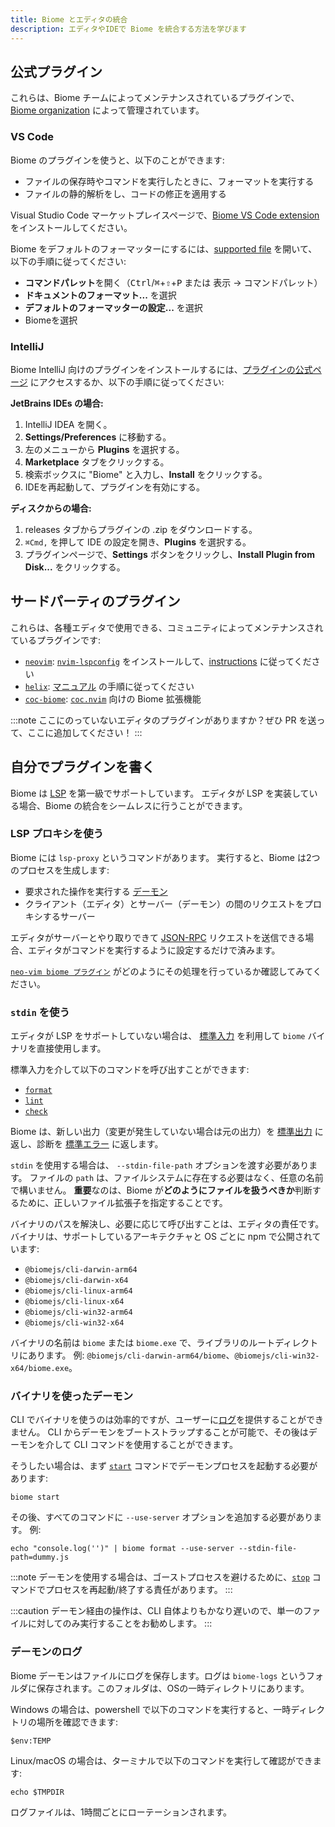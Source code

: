 ```yaml
---
title: Biome とエディタの統合
description: エディタやIDEで Biome を統合する方法を学びます
---
```


## 公式プラグイン

これらは、Biome チームによってメンテナンスされているプラグインで、 [Biome organization](https://github.com/biomejs) によって管理されています。

### VS Code

Biome のプラグインを使うと、以下のことができます:

* ファイルの保存時やコマンドを実行したときに、フォーマットを実行する
* ファイルの静的解析をし、コードの修正を適用する


Visual Studio Code マーケットプレイスページで、[Biome VS Code extension](https://marketplace.visualstudio.com/items?itemName=biomejs.biome) をインストールしてください。

Biome をデフォルトのフォーマッターにするには、[supported file](/ja/internals/language-support/) を開いて、以下の手順に従ってください:

- **コマンドパレット**を開く（<kbd>Ctrl</kbd>/<kbd title="Cmd">⌘</kbd>+<kbd title="Shift">⇧</kbd>+<kbd>P</kbd> または 表示 → コマンドパレット）
- **ドキュメントのフォーマット...** を選択
- **デフォルトのフォーマッターの設定...** を選択
- Biomeを選択

### IntelliJ

Biome IntelliJ 向けのプラグインをインストールするには、[プラグインの公式ページ](https://plugins.jetbrains.com/plugin/22761-biome) にアクセスするか、以下の手順に従ってください:

**JetBrains IDEs の場合:**

1. IntelliJ IDEA を開く。
2. **Settings/Preferences** に移動する。
3. 左のメニューから **Plugins** を選択する。
4. **Marketplace** タブをクリックする。
5. 検索ボックスに "Biome" と入力し、**Install** をクリックする。
6. IDEを再起動して、プラグインを有効にする。

**ディスクからの場合:**

1. releases タブからプラグインの .zip をダウンロードする。
2. `⌘Сmd,` を押して IDE の設定を開き、**Plugins** を選択する。
3. プラグインページで、**Settings** ボタンをクリックし、**Install Plugin from Disk...** をクリックする。

## サードパーティのプラグイン

これらは、各種エディタで使用できる、コミュニティによってメンテナンスされているプラグインです:
- [`neovim`](https://neovim.io/): [`nvim-lspconfig`](https://github.com/neovim/nvim-lspconfig/) をインストールして、[instructions](https://github.com/neovim/nvim-lspconfig/blob/master/doc/server_configurations.md#biome) に従ってください
- [`helix`](https://helix-editor.com/): [マニュアル](https://github.com/biomejs/biome/blob/main/editors/helix/manual.md) の手順に従ってください
- [`coc-biome`](https://github.com/fannheyward/coc-biome): [`coc.nvim`](https://github.com/neoclide/coc.nvim) 向けの Biome 拡張機能

:::note
ここにのっていないエディタのプラグインがありますか？ぜひ PR を送って、ここに追加してください！
:::

## 自分でプラグインを書く

Biome は [LSP](https://microsoft.github.io/language-server-protocol/) を第一級でサポートしています。
エディタが LSP を実装している場合、Biome の統合をシームレスに行うことができます。

### LSP プロキシを使う

Biome には `lsp-proxy` というコマンドがあります。 実行すると、Biome は2つのプロセスを生成します:
- 要求された操作を実行する [デーモン](/ja/internals/architecture#デーモン-wip)
- クライアント（エディタ）とサーバー（デーモン）の間のリクエストをプロキシするサーバー

エディタがサーバーとやり取りできて [JSON-RPC](https://www.jsonrpc.org/) リクエストを送信できる場合、エディタがコマンドを実行するように設定するだけで済みます。

[`neo-vim biome プラグイン`](https://github.com/neovim/nvim-lspconfig/blob/master/lua/lspconfig/server_configurations/biome.lua) がどのようにその処理を行っているか確認してみてください。


### `stdin` を使う

エディタが LSP をサポートしていない場合は、 [標準入力](https://ja.wikipedia.org/wiki/%E6%A8%99%E6%BA%96%E3%82%B9%E3%83%88%E3%83%AA%E3%83%BC%E3%83%A0#%E6%A8%99%E6%BA%96%E5%85%A5%E5%8A%9B_(stdin)) を利用して `biome` バイナリを直接使用します。

標準入力を介して以下のコマンドを呼び出すことができます:
- [`format`](/reference/cli/#biome-format)
- [`lint`](/reference/cli/#biome-lint)
- [`check`](/reference/cli/#biome-check)

Biome は、新しい出力（変更が発生していない場合は元の出力）を [標準出力](https://ja.wikipedia.org/wiki/%E6%A8%99%E6%BA%96%E3%82%B9%E3%83%88%E3%83%AA%E3%83%BC%E3%83%A0#%E6%A8%99%E6%BA%96%E5%87%BA%E5%8A%9B_(stdout)) に返し、診断を [標準エラー](https://ja.wikipedia.org/wiki/%E6%A8%99%E6%BA%96%E3%82%B9%E3%83%88%E3%83%AA%E3%83%BC%E3%83%A0#%E6%A8%99%E6%BA%96%E3%82%A8%E3%83%A9%E3%83%BC%E5%87%BA%E5%8A%9B_(stderr)) に返します。

`stdin` を使用する場合は、 `--stdin-file-path` オプションを渡す必要があります。
ファイルの `path` は、ファイルシステムに存在する必要はなく、任意の名前で構いません。 
**重要**なのは、Biome が**どのようにファイルを扱うべきか**判断するために、正しいファイル拡張子を指定することです。

バイナリのパスを解決し、必要に応じて呼び出すことは、エディタの責任です。
バイナリは、サポートしているアーキテクチャと OS ごとに npm で公開されています:


- `@biomejs/cli-darwin-arm64`
- `@biomejs/cli-darwin-x64`
- `@biomejs/cli-linux-arm64`
- `@biomejs/cli-linux-x64`
- `@biomejs/cli-win32-arm64`
- `@biomejs/cli-win32-x64`

バイナリの名前は `biome` または `biome.exe` で、ライブラリのルートディレクトリにあります。 例: `@biomejs/cli-darwin-arm64/biome`、`@biomejs/cli-win32-x64/biome.exe`。

### バイナリを使ったデーモン

CLI でバイナリを使うのは効率的ですが、ユーザーに[ログ](#デーモンのログ)を提供することができません。
CLI からデーモンをブートストラップすることが可能で、その後はデーモンを介して CLI コマンドを使用することができます。

そうしたい場合は、まず [`start`](/ja/reference/cli#biome-start) コマンドでデーモンプロセスを起動する必要があります:


```shell
biome start
```

その後、すべてのコマンドに `--use-server` オプションを追加する必要があります。 例:

```shell
echo "console.log('')" | biome format --use-server --stdin-file-path=dummy.js
```

:::note
デーモンを使用する場合は、ゴーストプロセスを避けるために、[`stop`](/ja/reference/cli#biome-stop) コマンドでプロセスを再起動/終了する責任があります。
:::

:::caution
デーモン経由の操作は、CLI 自体よりもかなり遅いので、単一のファイルに対してのみ実行することをお勧めします。
:::

### デーモンのログ

Biome デーモンはファイルにログを保存します。ログは `biome-logs` というフォルダに保存されます。このフォルダは、OSの一時ディレクトリにあります。

Windows の場合は、powershell で以下のコマンドを実行すると、一時ディレクトリの場所を確認できます:
```shell
$env:TEMP
```

Linux/macOS の場合は、ターミナルで以下のコマンドを実行して確認ができます:
```shell
echo $TMPDIR
```

ログファイルは、1時間ごとにローテーションされます。

